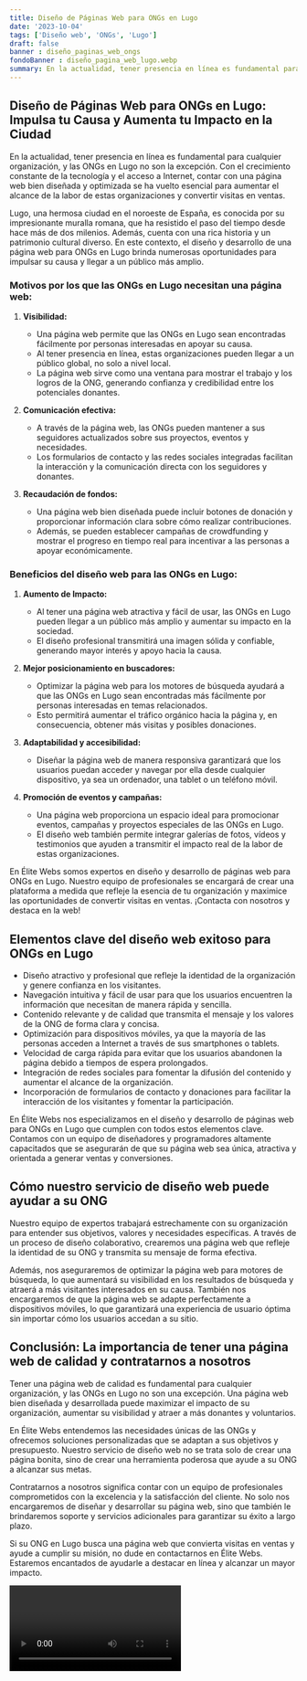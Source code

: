 ```yaml
---
title: Diseño de Páginas Web para ONGs en Lugo
date: '2023-10-04'
tags: ['Diseño web', 'ONGs', 'Lugo']
draft: false
banner : diseño_paginas_web_ongs
fondoBanner : diseño_pagina_web_lugo.webp
summary: En la actualidad, tener presencia en línea es fundamental para cualquier organización, y las ONGs en Lugo no son la excepción. Con el crecimiento constante de la tecnología y el acceso a Internet, contar con una página web bien diseñada y optimizada se ha vuelto esencial para aumentar el alcance de la labor de estas organizaciones y convertir visitas en ventas.
---
```


## Diseño de Páginas Web para ONGs en Lugo: Impulsa tu Causa y Aumenta tu Impacto en la Ciudad

En la actualidad, tener presencia en línea es fundamental para cualquier organización, y las ONGs en Lugo no son la excepción. Con el crecimiento constante de la tecnología y el acceso a Internet, contar con una página web bien diseñada y optimizada se ha vuelto esencial para aumentar el alcance de la labor de estas organizaciones y convertir visitas en ventas.

Lugo, una hermosa ciudad en el noroeste de España, es conocida por su impresionante muralla romana, que ha resistido el paso del tiempo desde hace más de dos milenios. Además, cuenta con una rica historia y un patrimonio cultural diverso. En este contexto, el diseño y desarrollo de una página web para ONGs en Lugo brinda numerosas oportunidades para impulsar su causa y llegar a un público más amplio.

### Motivos por los que las ONGs en Lugo necesitan una página web:

1. **Visibilidad:**
   - Una página web permite que las ONGs en Lugo sean encontradas fácilmente por personas interesadas en apoyar su causa.
   - Al tener presencia en línea, estas organizaciones pueden llegar a un público global, no solo a nivel local.
   - La página web sirve como una ventana para mostrar el trabajo y los logros de la ONG, generando confianza y credibilidad entre los potenciales donantes.

2. **Comunicación efectiva:**
   - A través de la página web, las ONGs pueden mantener a sus seguidores actualizados sobre sus proyectos, eventos y necesidades.
   - Los formularios de contacto y las redes sociales integradas facilitan la interacción y la comunicación directa con los seguidores y donantes.

3. **Recaudación de fondos:**
   - Una página web bien diseñada puede incluir botones de donación y proporcionar información clara sobre cómo realizar contribuciones.
   - Además, se pueden establecer campañas de crowdfunding y mostrar el progreso en tiempo real para incentivar a las personas a apoyar económicamente.

### Beneficios del diseño web para las ONGs en Lugo:

1. **Aumento de Impacto:**
   - Al tener una página web atractiva y fácil de usar, las ONGs en Lugo pueden llegar a un público más amplio y aumentar su impacto en la sociedad.
   - El diseño profesional transmitirá una imagen sólida y confiable, generando mayor interés y apoyo hacia la causa.

2. **Mejor posicionamiento en buscadores:**
   - Optimizar la página web para los motores de búsqueda ayudará a que las ONGs en Lugo sean encontradas más fácilmente por personas interesadas en temas relacionados.
   - Esto permitirá aumentar el tráfico orgánico hacia la página y, en consecuencia, obtener más visitas y posibles donaciones.

3. **Adaptabilidad y accesibilidad:**
   - Diseñar la página web de manera responsiva garantizará que los usuarios puedan acceder y navegar por ella desde cualquier dispositivo, ya sea un ordenador, una tablet o un teléfono móvil.

4. **Promoción de eventos y campañas:**
   - Una página web proporciona un espacio ideal para promocionar eventos, campañas y proyectos especiales de las ONGs en Lugo.
   - El diseño web también permite integrar galerías de fotos, vídeos y testimonios que ayuden a transmitir el impacto real de la labor de estas organizaciones.

En Élite Webs somos expertos en diseño y desarrollo de páginas web para ONGs en Lugo. Nuestro equipo de profesionales se encargará de crear una plataforma a medida que refleje la esencia de tu organización y maximice las oportunidades de convertir visitas en ventas. ¡Contacta con nosotros y destaca en la web!

<GifSeo />

<Cta />

## Elementos clave del diseño web exitoso para ONGs en Lugo

- Diseño atractivo y profesional que refleje la identidad de la organización y genere confianza en los visitantes.
- Navegación intuitiva y fácil de usar para que los usuarios encuentren la información que necesitan de manera rápida y sencilla.
- Contenido relevante y de calidad que transmita el mensaje y los valores de la ONG de forma clara y concisa.
- Optimización para dispositivos móviles, ya que la mayoría de las personas acceden a Internet a través de sus smartphones o tablets.
- Velocidad de carga rápida para evitar que los usuarios abandonen la página debido a tiempos de espera prolongados.
- Integración de redes sociales para fomentar la difusión del contenido y aumentar el alcance de la organización.
- Incorporación de formularios de contacto y donaciones para facilitar la interacción de los visitantes y fomentar la participación.

En Élite Webs nos especializamos en el diseño y desarrollo de páginas web para ONGs en Lugo que cumplen con todos estos elementos clave. Contamos con un equipo de diseñadores y programadores altamente capacitados que se asegurarán de que su página web sea única, atractiva y orientada a generar ventas y conversiones.

## Cómo nuestro servicio de diseño web puede ayudar a su ONG

Nuestro equipo de expertos trabajará estrechamente con su organización para entender sus objetivos, valores y necesidades específicas. A través de un proceso de diseño colaborativo, crearemos una página web que refleje la identidad de su ONG y transmita su mensaje de forma efectiva.

Además, nos aseguraremos de optimizar la página web para motores de búsqueda, lo que aumentará su visibilidad en los resultados de búsqueda y atraerá a más visitantes interesados en su causa. También nos encargaremos de que la página web se adapte perfectamente a dispositivos móviles, lo que garantizará una experiencia de usuario óptima sin importar cómo los usuarios accedan a su sitio.

## Conclusión: La importancia de tener una página web de calidad y contratarnos a nosotros

Tener una página web de calidad es fundamental para cualquier organización, y las ONGs en Lugo no son una excepción. Una página web bien diseñada y desarrollada puede maximizar el impacto de su organización, aumentar su visibilidad y atraer a más donantes y voluntarios.

En Élite Webs entendemos las necesidades únicas de las ONGs y ofrecemos soluciones personalizadas que se adaptan a sus objetivos y presupuesto. Nuestro servicio de diseño web no se trata solo de crear una página bonita, sino de crear una herramienta poderosa que ayude a su ONG a alcanzar sus metas.

Contratarnos a nosotros significa contar con un equipo de profesionales comprometidos con la excelencia y la satisfacción del cliente. No solo nos encargaremos de diseñar y desarrollar su página web, sino que también le brindaremos soporte y servicios adicionales para garantizar su éxito a largo plazo.

Si su ONG en Lugo busca una página web que convierta visitas en ventas y ayude a cumplir su misión, no dude en contactarnos en Élite Webs. Estaremos encantados de ayudarle a destacar en línea y alcanzar un mayor impacto.

<Video />

<CtaBot job='ONGs' city='Lugo'/>

<Gmaps query='Lugo+españa+maps' />
